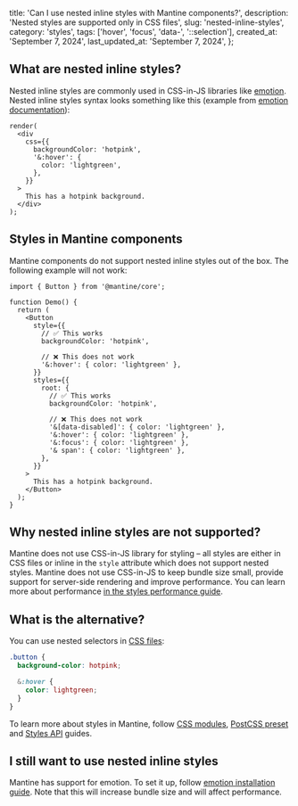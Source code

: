 
  title: 'Can I use nested inline styles with Mantine components?',
  description: 'Nested styles are supported only in CSS files',
  slug: 'nested-inline-styles',
  category: 'styles',
  tags: ['hover', 'focus', 'data-', '::selection'],
  created_at: 'September 7, 2024',
  last_updated_at: 'September 7, 2024',
};


## What are nested inline styles?

Nested inline styles are commonly used in CSS-in-JS libraries like [emotion](https://emotion.sh/).
Nested inline styles syntax looks something like this (example from [emotion documentation](https://emotion.sh/docs/css-prop#object-styles)):

```tsx
render(
  <div
    css={{
      backgroundColor: 'hotpink',
      '&:hover': {
        color: 'lightgreen',
      },
    }}
  >
    This has a hotpink background.
  </div>
);
```

## Styles in Mantine components

Mantine components do not support nested inline styles out of the box. The following
example will not work:

```tsx
import { Button } from '@mantine/core';

function Demo() {
  return (
    <Button
      style={{
        // ✅ This works
        backgroundColor: 'hotpink',

        // ❌ This does not work
        '&:hover': { color: 'lightgreen' },
      }}
      styles={{
        root: {
          // ✅ This works
          backgroundColor: 'hotpink',

          // ❌ This does not work
          '&[data-disabled]': { color: 'lightgreen' },
          '&:hover': { color: 'lightgreen' },
          '&:focus': { color: 'lightgreen' },
          '& span': { color: 'lightgreen' },
        },
      }}
    >
      This has a hotpink background.
    </Button>
  );
}
```

## Why nested inline styles are not supported?

Mantine does not use CSS-in-JS library for styling – all styles are either in CSS files
or inline in the `style` attribute which does not support nested styles. Mantine does not
use CSS-in-JS to keep bundle size small, provide support for server-side rendering and
improve performance. You can learn more about performance [in the styles performance guide](https://mantine.dev/styles/styles-performance/).

## What is the alternative?

You can use nested selectors in [CSS files](https://mantine.dev/styles/css-modules/):

```scss
.button {
  background-color: hotpink;

  &:hover {
    color: lightgreen;
  }
}
```

To learn more about styles in Mantine, follow [CSS modules](https://mantine.dev/styles/css-modules/),
[PostCSS preset](https://mantine.dev/styles/postcss-preset/) and [Styles API](https://mantine.dev/styles/styles-api/) guides.

## I still want to use nested inline styles

Mantine has support for emotion. To set it up, follow [emotion installation guide](https://mantine.dev/styles/emotion/).
Note that this will increase bundle size and will affect performance.
